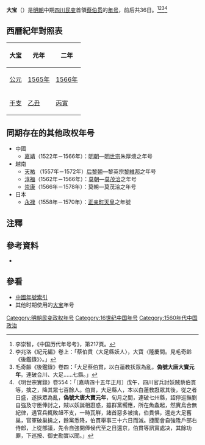 {{Eranamebox|年号=大宝
|起讫时间= 1565年十二月－1566年正月
|政权= 大唐
|帝王= [[蔡伯贯|蔡伯贯]]
|历时= 36日
|timeline= <timeline>
ImageSize  = width:200 height:50
PlotArea   = width:180 height:30 left:10 bottom:20
TimeAxis   = orientation:horizontal
DateFormat = yyyy
Period     = from:1368 till:1644
AlignBars  = early
ScaleMajor = increment:60 start:1368
Colors =
  id:canvas value:rgb(1,1,0.85)
BackgroundColors = canvas:canvas
PlotData =
  width:15 color:black
  bar:era from:start till:end
  bar:era from:1565 till:1566 color:red
</timeline>
|说明= <span style="color: red">大宝</span>在'''明朝'''时期的位置。
}}
'''大宝'''（{{kj|1565年|十二月|1566年|正月}}）是[[明朝|明朝]]中期[[四川|四川]][[民变|民变]]首領[[蔡伯贯|蔡伯贯]]的[[年号|年号]]，前后共36日。<ref>李崇智，《中国历代年号考》，第217頁。</ref><ref>李兆洛《紀元編》卷上：「蔡伯貫〈大足縣妖人〉，大寶〈隆慶間。見毛奇齡《後鑑錄》〉。」</ref><ref>毛奇齡《後鑑錄》卷四：「大足蔡伯貫，以白蓮教扷眾為亂，'''偽號大唐大寶元年'''。連破合川、大足……七縣。」</ref><ref>《明世宗實錄》卷554：「〔嘉靖四十五年正月〕戊午，四川官兵討妖賊蔡伯貫等，擒之，降其眾七百餘人。伯貫，大足縣人，本以白蓮教誑眾其後，從之者日盛，遂挾眾為亂，'''偽號大唐大寶元年'''，旬月之間，連破七州縣，詔停巡撫劉自強及守臣俸討之，賊以妖誕相誑惑，雖群黨嚮應，所在魚螽起，然實烏合無紀律，遇官兵輒敗衄不支，一時瓦觧，諸首惡多被擒，伯貫惧，還走大足舊巢，官軍破巢擒之，餘黨悉降，伯貫舉事三十六日而滅。捷聞會自強陞戶部右侍郎，上從部議，先令自強開俸候代至之日還京，伯貫等訊實處决，其餘功罪，下巡按、御史勘實以聞。」</ref>

==西曆紀年對照表==
{| class="wikitable"  style="text-align:center;"
!大宝!!元年!!二年
|-
![[公元|公元]]
|[[1565年|1565年]]||[[1566年|1566年]]
|-
![[干支|干支]]
|[[乙丑|乙丑]]||[[丙寅|丙寅]]
|}

==同期存在的其他政权年号==
*中國
**[[嘉靖|嘉靖]]（1522年－1566年）：[[明朝|明朝]]—[[明世宗|明世宗]]朱厚熜之年号
*越南
**[[天祐_(越南)|天祐]] （1557年－1572年）[[后黎朝|后黎朝]]—黎英宗[[黎維邦|黎維邦]]之年号
**[[淳福|淳福]]（1562年－1566年）：[[莫朝|莫朝]]—[[莫茂洽|莫茂洽]]之年号
**[[崇康|崇康]]（1566年－1578年）：莫朝—莫茂洽之年号
*日本
**[[永禄|永禄]]（1558年－1570年）：[[正亲町天皇|正亲町天皇]]之年號

==注釋==
{{Reflist}}

==參考資料==
*{{Cite book|author=[[李崇智|李崇智]]|title=中國歷代年號考|edition=|url=|date=2004-12|publisher=中華書局|location=北京|ISBN=7101025129}}

==參看==
*[[中国年号列表#明朝|中國年號索引]]
*其他时期使用的[[大宝|大宝]]年号

{{明朝年號}}

[[Category:明朝民变政权年号|Category:明朝民变政权年号]]
[[Category:16世纪中国年号|Category:16世纪中国年号]]
[[Category:1560年代中国政治|Category:1560年代中国政治]]